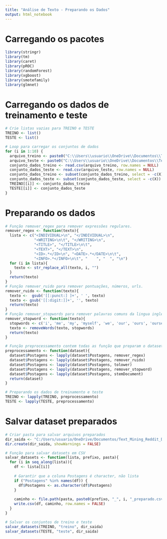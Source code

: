 ```yaml
---
title: "Análise de Texto - Preparando os Dados"
output: html_notebook
---
```

# Carregando os pacotes
```r
library(stringr)
library(tm)
library(caret)
library(pROC)
library(randomForest)
library(xgboost)
library(smotefamily)
library(glmnet)
```
# Carregando os dados de treinamento e teste
```r
# Crie listas vazias para TREINO e TESTE
TREINO <- list()
TESTE <- list()

# Loop para carregar os conjuntos de dados
for (i in 1:10) {
  arquivo_treino <- paste0("C:\\Users\\usuario\\OneDrive\\Documentos\\Text_Mining_Reddit_Depression_Post\\Dados\\treino_", i, ".csv")
  arquivo_teste <- paste0("C:\\Users\\usuario\\OneDrive\\Documentos\\Text_Mining_Reddit_Depression_Post\\Dados\\teste_", i, ".csv")
  conjunto_dados_treino <- read.csv(arquivo_treino, row.names = NULL)
  conjunto_dados_teste <- read.csv(arquivo_teste, row.names = NULL)
  conjunto_dados_treino <- subset(conjunto_dados_treino, select = -c(X))
  conjunto_dados_teste <- subset(conjunto_dados_teste, select = -c(X))
  TREINO[[i]] <- conjunto_dados_treino
  TESTE[[i]] <- conjunto_dados_teste
}
```
# Preparando os dados
```r
# Função remover_regex para remover expressões regulares.
remover_regex <- function(texto){
  lista <- c("<INDIVIDUAL>\n", "</INDIVIDUAL>\n", 
             "<WRITING>\n\t", "</WRITING>\n", 
             "<TITLE>", "</TITLE>\n\t", 
             "<TEXT>", "</TEXT>\n",
             "<ID>.*</ID>\n", "<DATE>.*</DATE>\n\t", 
             "<INFO>.*</INFO>\n\t", "    ", "  ", "\n")
  for (i in lista){
    texto <- str_replace_all(texto, i, "")
  }
  return(texto)
}
# Função remover_ruido para remover pontuações, números, urls.
remover_ruido <- function(texto){
  texto <-  gsub('[[:punct:] ]+', ' ', texto)
  texto <- gsub('[[:digit:]]+', '', texto)
  return(texto)
}
# Função remover_stopwords para remover palavras comuns da lingua inglesa
remover_stopword <- function(texto){
  stopwords <- c('i', 'me', 'my', 'myself', 'we', 'our', 'ours', 'ourselves', 'you', "you're", "you've", "you'll", "you'd", 'your', 'yours', 'yourself', 'yourselves', 'he', 'him', 'his', 'himself', 'she', "she's", 'her', 'hers', 'herself', 'it', "it's", 'its', 'itself', 'they', 'them', 'their', 'theirs', 'themselves', 'what', 'which', 'who', 'whom', 'this', 'that', "that'll", 'these', 'those', 'am', 'is', 'are', 'was', 'were', 'be', 'been', 'being', 'have', 'has', 'had', 'having', 'do', 'does', 'did', 'doing', 'a', 'an', 'the', 'and', 'but', 'if', 'or', 'because', 'as', 'until', 'while', 'of', 'at', 'by', 'for', 'with', 'about', 'against', 'between', 'into', 'through', 'during', 'before', 'after', 'above', 'below', 'to', 'from', 'up', 'down', 'in', 'out', 'on', 'off', 'over', 'under', 'again', 'further', 'then', 'once', 'here', 'there', 'when', 'where', 'why', 'how', 'all', 'any', 'both', 'each', 'few', 'more', 'most', 'other', 'some', 'such', 'no', 'nor', 'not', 'only', 'own', 'same', 'so', 'than', 'too', 'very', 's', 't', 'can', 'will', 'just', 'don', "don't", 'should', "should've", 'now', 'd', 'll', 'm', 'o', 're', 've', 'y', 'ain', 'aren', "aren't", 'couldn', "couldn't", 'didn', "didn't", 'doesn', "doesn't", 'hadn', "hadn't", 'hasn', "hasn't", 'haven', "haven't", 'isn', "isn't", 'ma', 'mightn', "mightn't", 'mustn', "mustn't", 'needn', "needn't", 'shan', "shan't", 'shouldn', "shouldn't", 'wasn', "wasn't", 'weren', "weren't", 'won', "won't", 'wouldn', "wouldn't")
  texto <- removeWords(texto, stopwords)
  return(texto)
}

# Função preprocessamento contem todas as função que preparam o dataset
preprocessamento <- function(dataset){
  dataset$Postagens <- lapply(dataset$Postagens, remover_regex)
  dataset$Postagens <- lapply(dataset$Postagens, remover_ruido)
  dataset$Postagens <- lapply(dataset$Postagens, tolower)
  dataset$Postagens <- lapply(dataset$Postagens, remover_stopword)
  dataset$Postagens <- lapply(dataset$Postagens, stemDocument)
  return(dataset)
}

# Preparando os dados de treinamento e teste
TREINO <- lapply(TREINO, preprocessamento)
TESTE <- lapply(TESTE, preprocessamento)
```
# Salvar dataset preparados
```r
# Criar pasta para salvar arquivos preparados
dir_saida <- "C:/Users/usuario/OneDrive/Documentos/Text_Mining_Reddit_Depression_Post/Dados_Preparados"
dir.create(dir_saida, showWarnings = FALSE)

# Função para salvar datasets em CSV
salvar_datasets <- function(lista, prefixo, pasta){
  for (i in seq_along(lista)){
    df <- lista[[i]]
    
    # Garantir que a coluna Postagens é character, não lista
    if ("Postagens" %in% names(df)) {
      df$Postagens <- as.character(df$Postagens)
    }
    
    caminho <- file.path(pasta, paste0(prefixo, "_", i, "_preparado.csv"))
    write.csv(df, caminho, row.names = FALSE)
  }
}

# Salvar os conjuntos de treino e teste
salvar_datasets(TREINO, "treino", dir_saida)
salvar_datasets(TESTE, "teste", dir_saida)
```